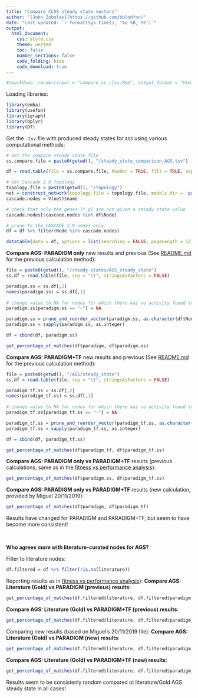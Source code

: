 ```yaml
---
title: "Compare CLSS steady state vectors"
author: "[John Zobolas](https://github.com/bblodfon)"
date: "Last updated: `r format(Sys.time(), '%d %B, %Y')`"
output:
  html_document:
    css: style.css
    theme: united
    toc: false
    number_sections: false
    code_folding: hide
    code_download: true
---
```


```r
#rmarkdown::render(input = "compare_ss_clss.Rmd", output_format = "html_document", output_dir = "../../docs/cascade/cell-lines-2500/")
```

Loading libraries:
```r
library(emba)
library(usefun)
library(igraph)
library(dplyr)
library(DT)
```

Get the `.tsv` file with produced steady states for `AGS` using various computational methods:
```r
# Get the compare steady state file 
ss.compare.file = paste0(getwd(), "/steady_state_comparison_AGS.tsv")

df = read.table(file = ss.compare.file, header = TRUE, fill = TRUE, sep = "\t")

# Get Cascade 2.0 Topology
topology.file = paste0(getwd(), "/topology")
net = construct_network(topology.file = topology.file, models.dir =  paste0(getwd(), "/AGS/models"))
cascade.nodes = V(net)$name

# check that only the genes (*_g) are not given a steady state value 
cascade.nodes[!cascade.nodes %in% df$Node]

# prune to the CASCADE 2.0 nodes only
df = df %>% filter(Node %in% cascade.nodes)

datatable(data = df, options = list(searching = FALSE, pageLength = 12))
```

**Compare AGS: PARADIGM only** new results and previous (See [README.md](https://github.com/bblodfon/gitsbe-model-analysis/blob/master/cascade/cell-lines-2500/steady-states/README.md) for the previous calculation method):
```r
file = paste0(getwd(), "/steady-states/AGS_steady_state")
ss.df = read.table(file, sep = "\t", stringsAsFactors = FALSE)

paradigm.ss = ss.df[,2]
names(paradigm.ss) = ss.df[,1]
  
# change value to NA for nodes for which there was no activity found (dash)
paradigm.ss[paradigm.ss == "-"] = NA

paradigm.ss = prune_and_reorder_vector(paradigm.ss, as.character(df$Node))
paradigm.ss = sapply(paradigm.ss, as.integer)

df = cbind(df, paradigm.ss)

get_percentage_of_matches(df$paradigm, df$paradigm.ss)
```

**Compare AGS: PARADIGM+TF** new results and previous (See [README.md](https://github.com/bblodfon/gitsbe-model-analysis/blob/master/cascade/cell-lines-2500/steady-states/README.md) for the previous calculation method):
```r
file = paste0(getwd(), "/AGS/steady_state")
ss.df = read.table(file, sep = "\t", stringsAsFactors = FALSE)

paradigm_tf.ss = ss.df[,2]
names(paradigm_tf.ss) = ss.df[,1]
  
# change value to NA for nodes for which there was no activity found (dash)
paradigm_tf.ss[paradigm_tf.ss == "-"] = NA

paradigm_tf.ss = prune_and_reorder_vector(paradigm_tf.ss, as.character(df$Node))
paradigm_tf.ss = sapply(paradigm_tf.ss, as.integer)

df = cbind(df, paradigm_tf.ss)

get_percentage_of_matches(df$paradigm_tf, df$paradigm_tf.ss)
```

**Compare AGS: PARADIGM only vs PARADIGM+TF** results (previous calculations, same as in the [fitness vs performance analysis](https://bblodfon.github.io/gitsbe-model-analysis/cascade/cell-lines-2500/performance_vs_fitness.html#input13)):
```r
get_percentage_of_matches(df$paradigm.ss, df$paradigm_tf.ss)
```

**Compare AGS: PARADIGM only vs PARADIGM+TF** results (new calculation, provided by Miguel 20/11/2019):
```r
get_percentage_of_matches(df$paradigm, df$paradigm_tf)
```

<div class="orange-box">
Results have changed for PARADIGM and PARADIGM+TF, but seem to have become more consistent!
</div>
</br>

**Who agrees more with literature-curated nodes for AGS?**

Filter to literature nodes:
```r
df.filtered = df %>% filter(!is.na(literature))
```

Reporting results as in [fitness vs performance analysis](https://bblodfon.github.io/gitsbe-model-analysis/cascade/cell-lines-2500/performance_vs_fitness.html#input13)):
**Compare AGS: Literature (Gold) vs PARADIGM (previous) results**:
```r
get_percentage_of_matches(df.filtered$literature, df.filtered$paradigm.ss)
```

**Compare AGS: Literature (Gold) vs PARADIGM+TF (previous) results**:
```r
get_percentage_of_matches(df.filtered$literature, df.filtered$paradigm_tf.ss)
```

Comparing new results (based on Miguel's 20/11/2019 file):
**Compare AGS: Literature (Gold) vs PARADIGM (new) results**:
```r
get_percentage_of_matches(df.filtered$literature, df.filtered$paradigm)
```

**Compare AGS: Literature (Gold) vs PARADIGM+TF (new) results**:
```r
get_percentage_of_matches(df.filtered$literature, df.filtered$paradigm_tf)
```

<div class="orange-box">
Results seem to be consistenly random compared ot literature/Gold AGS steady state in all cases!
</div>
</br>